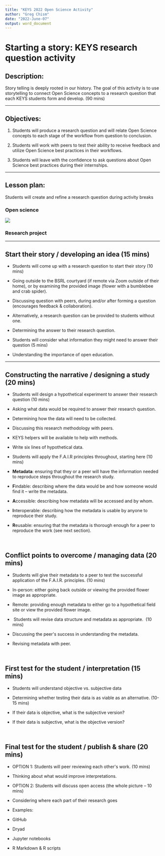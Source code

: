```yaml
---
title: "KEYS 2022 Open Science Activity"
author: "Greg Chism"
date: "2022-June-07"
output: word_document
---
```


# Starting a story: KEYS research question activity

## Description:

Story telling is deeply rooted in our history. The goal of this activity is to use storytelling to connect Open Science concepts to a research question that each KEYS students form and develop. (90 mins)

------------------------------------------------------------------------

## Objectives:

1.  Students will produce a research question and will relate Open Science concepts to each stage of the workflow from question to conclusion.

2.  Students will work with peers to test their ability to receive feedback and utilize Open Science best practices in their workflows.

3.  Students will leave with the confidence to ask questions about Open Science best practices during their internships.

------------------------------------------------------------------------

## Lesson plan:

Students will create and refine a research question during activity breaks

### Open science

![](_extensions/uaz/OpenScienceTimelineFull.1.png)

### Research project

------------------------------------------------------------------------

## **Start their story / developing an idea (15 mins)** 

-   Students will come up with a research question to start their story (10 mins)  

```{=html}
<!-- -->
```
-   Going outside to the BSRL courtyard (if remote via Zoom outside of their home), or by examining the provided image (flower with a bumblebee and crab spider).  

-   Discussing question with peers, during and/or after forming a question (encourages feedback & collaboration). 

-   Alternatively, a research question can be provided to students without one.  

-   Determining the answer to their research question.  

```{=html}
<!-- -->
```
-   Students will consider what information they might need to answer their question (5 mins)  

```{=html}
<!-- -->
```
-   Understanding the importance of open education.  

------------------------------------------------------------------------

## **Constructing the narrative / designing a study (20 mins)** 

-   Students will design a hypothetical experiment to answer their research question (10 mins)  

```{=html}
<!-- -->
```
-   Asking what data would be required to answer their research question.  

```{=html}
<!-- -->
```
-   Determining how the data will need to be collected.  

-   Discussing this research methodology with peers.  

-   KEYS helpers will be available to help with methods.  

-   Write six lines of hypothetical data.  

```{=html}
<!-- -->
```
-   Students will apply the F.A.I.R principles throughout, starting here (10 mins) 

```{=html}
<!-- -->
```
-   **Metadata**: ensuring that they or a peer will have the information needed to reproduce steps throughout the research study.  

-   **F**indable: describing where the data would be and how someone would find it -- write the metadata.  

-   **A**ccessible: describing how metadata will be accessed and by whom.  

-   **I**nteroperable: describing how the metadata is usable by anyone to reproduce their study.  

-   **R**eusable: ensuring that the metadata is thorough enough for a peer to reproduce the work (see next section).  

 

## **Conflict points to overcome / managing data (20 mins)** 

-   Students will give their metadata to a peer to test the successful application of the F.A.I.R. principles. (10 mins)  

```{=html}
<!-- -->
```
-   In-person: either going back outside or viewing the provided flower image as appropriate.  

-   Remote: providing enough metadata to either go to a hypothetical field site or view the provided flower image.  

```{=html}
<!-- -->
```
-    Students will revise data structure and metadata as appropriate.  (10 mins) 

```{=html}
<!-- -->
```
-   Discussing the peer\'s success in understanding the metadata.  

-   Revising metadata with peer.  

 

## **First test for the student / interpretation (15 mins)** 

-   Students will understand objective vs. subjective data  

```{=html}
<!-- -->
```
-   Determining whether testing their data is as viable as an alternative. (10-15 mins) 

```{=html}
<!-- -->
```
-   If their data is objective, what is the subjective version? 

-   If their data is subjective, what is the objective version?   

 

## **Final test for the student / publish & share (20 mins)** 

-   OPTION 1: Students will peer reviewing each other\'s work. (10 mins) 

```{=html}
<!-- -->
```
-   Thinking about what would improve interpretations.   

```{=html}
<!-- -->
```
-   OPTION 2: Students will discuss open access (the whole picture -- 10 mins) 

```{=html}
<!-- -->
```
-   Considering where each part of their research goes 

```{=html}
<!-- -->
```
-   Examples: 

```{=html}
<!-- -->
```
-   GitHub 

-   Dryad 

-   Jupyter notebooks 

-   R Markdown & R scripts 
